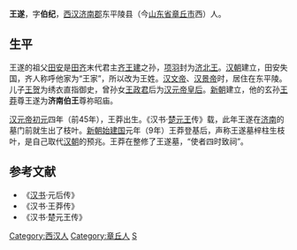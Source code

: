 '''王遂'''，字'''伯纪'''，[[西汉|西汉]][[济南郡|济南郡]]东平陵县（今[[山东省|山东省]][[章丘市|章丘市]]西）人。
==生平==
王遂的祖父[[田安|田安]]是[[田齐|田齐]]末代君主[[齐王建|齐王建]]之孙，[[项羽|项羽]]封为[[济北王|济北王]]。[[汉朝|汉朝]]建立，田安失国，齐人称呼他家为“王家”，所以改为王姓。[[汉文帝|汉文帝]]、[[汉景帝|汉景帝]]时，居住在东平陵。儿子[[王贺|王贺]]为绣衣直指御史，曾孙女[[王政君|王政君]]后为[[汉元帝|汉元帝]][[皇后|皇后]]。[[新朝|新朝]]建立，他的玄孙[[王莽|王莽]]尊王遂为'''济南伯王'''尊祢昭庙。

[[汉元帝|汉元帝]][[初元|初元]]四年（前45年），王莽出生。《汉书·[[楚元王|楚元王]]传》载，此年王遂在[[济南|济南]]的墓门前就生出了枝叶。[[新朝|新朝]][[始建国|始建国]]元年（9年）王莽登基后，声称王遂墓梓柱生枝叶，是自己取代[[汉朝|汉朝]]的预兆。王莽在整修了王遂墓，“使者四时致祠”。

==参考文献==
* 《[[汉书|汉书]]·元后传》
* 《汉书·王莽传》
* 《汉书·楚元王传》
{{DEFAULTSORT:W}}
[[Category:西汉人|Category:西汉人]]
[[Category:章丘人|Category:章丘人]]
[[Category:王姓|S]]